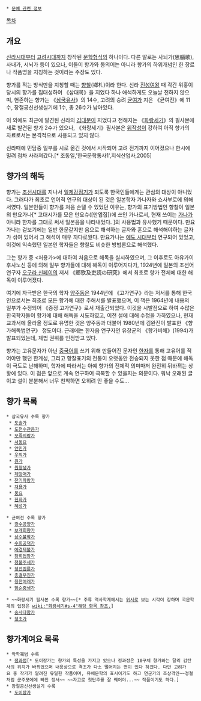  * [[문예 관련 정보]]

[[목차]]
== 개요 ==
[[신라]]시대부터 [[고려]]시대까지 창작된 [[문학]]형식의 하나이다. 다른 말로는 사뇌가(思腦歌), 사내가, 시뇌가 등이 있으나, 이들이 향가와 동의어는 아니라 향가의 하위개념인 한 장르나 작품명을 지칭하는 것이라는 주장도 있다.

향가를 적는 방식만을 지칭할 때는 [[향찰]](鄉札)이라 한다. 신라 [[진성여왕]] 때 각간 위홍이 당시의 향가를 집대성하여 《삼대목》을 지었다 하나 애석하게도 오늘날 전하지 않으며, 현존하는 향가는 《[[삼국유사]]》의 14수, 고려의 승려 [[균여]]가 지은 《균여전》에 11수, 장절공신선생실기에 1수, 총 26수가 남아있다. 

이 외에도 최근에 발견된 신라의 [[김대문]]이 지었다고 전해지는 《[[화랑세기]]》의 필사본에 새로 발견된 향가 2수가 있으나, 《화랑세기》필사본은 [[위작]]성이 강하여 아직 향가의 자료로서는 본격적으로 사용되고 있지 않다.

신라때에 민담중 일부를 시로 옮긴 것에서 시작되어 고려 전기까지 이어졌으나 한시에 밀려 점차 사라져갔다.[* 조동일,'한국문학통사1',지식산업사,2005]
== 향가의 해독 ==
향가는 [[조선]]시대를 지나서 [[일제강점기]]가 되도록 한국인들에게는 관심의 대상이 아니었다. 그러다가 최초로 언어적 연구의 대상이 된 것은 일본학자 가나자와 쇼사부로에 의해서였다. 일본인들이 향가를 처음 손댈 수 있었던 이유는, 향가의 표기방법인 향찰이 일본의 만요가나[* 고대시가를 모은 만요슈([만엽집])에 쓰인 가나로서, 현재 쓰이는 [[가나]]가 아니라 한자를 그대로 써서 일본음을 나타내었다. ]의 사용법과 유사했기 때문이다. 만요가나는 겉보기에는 일반 한문같지만 음으로 해석하는 글자와 훈으로 해석해야하는 글자가 섞여 있어서 그 해석이 매우 까다로웠다. 만요가나는 [[에도 시대]]부터 연구되어 있었고, 이것에 익숙했던 일본인 학자들은 향찰도 비슷한 방법론으로 해석했다.

그는 향가 중 <처용가>에 대하여 처음으로 해독을 실시하였으며, 그 이후로도 아유가이 후사노신 등에 의해 일부 향가들에 대해 해독이 이루어지다가, 1924년에 일본의 조선어 연구자 [[오구라 신페이]]의 저서 《郷歌及吏読の研究》에서 최초로 향가 전체에 대한 해독이 이루어졌다.

여기에 자극받은 한국의 학자 [[양주동]]은 1944년에 《고가연구》라는 저서를 통해 한국인으로서는 최초로 모든 향가에 대한 주해서를 발표했으며, 이 책은 1964년에 내용의 일부가 수정되어 《증정 고가연구》로서 재출간되었다. 이것을 시발점으로 하여 수많은 한국학자들이 향가에 대해 해독을 시도하였고, 이전 설에 대해 수정을 가하였으나, 현재 교과서에 올라올 정도로 유명한 것은 양주동과 더불어 1980년에 김완진이 발표한 《향가해독법연구》 정도이다. 근래에는 한자음 연구자인 유창균의 《향가비해》(1994)가 발표되었는데, 제법 권위를 인정받고 있다.

향가는 고유문자가 아닌 [[중국어]]를 쓰기 위해 만들어진 문자인 [[한자]]를 통해 고유어를 적어야만 했던 한계성, 그리고 향찰표기의 전통이 오랫동안 전승되지 못한 점 때문에 해독이 극도로 난해하며, 학자에 따라서는 아예 향가의 전체적 의미마저 완전히 뒤바뀌는 상황에 있다. 이 점은 앞으로 계속 연구하여 극복할 수 있을지는 의문이다. 워낙 오래된 글이고 설이 분분해서 너무 천착하면 오히려 안 좋을 수도...

== 향가 목록 ==
 * 삼국유사 수록 향가
  * [[도솔가]]
  * [[도천수관음가]]
  * [[모죽지랑가]]
  * [[서동요]]
  * [[안민가]]
  * [[우적가]]
  * [[원가]]
  * [[원왕생가]]
  * [[제망매가]]
  * [[찬기파랑가]]
  * [[처용가]]
  * [[풍요]]
  * [[헌화가]]
  * [[혜성가]]

 * 균여전 수록 향가
  * [[광수공양가]]
  * [[보개회향가]]
  * [[상수불학가]]
  * [[수희공덕가]]
  * [[예경제불가]]
  * [[참회업장가]]
  * [[청불주세가]]
  * [[청전법륜가]]
  * [[총결무진가]]
  * [[칭찬여래가]]
  * [[항순중생가]]

 * ~~화랑세기 필사본 수록 향가~~[* 주류 역사학계에서는 [[위서]]로 보는 시각이 강하며 국문학계의 입장은 [[wiki:"화랑세기#s-4"해당 항목 참조.]]]
  * [[송사다함가]]
  * [[청조가]]
== 향가계여요 목록 ==
 * 악학궤범 수록
  * [[정과정]][* 도이장가는 향가의 특성을 가지고 있으나 정과정은 10구체 향가와는 달리 감탄사의 위치가 바뀌었으며 내용상으로 격조가 다소 떨어지는 면이 있다 하겠다. 다만 고려가요 중 작가가 알려진 유일한 작품이며, 유배문학의 효시이기도 하고 연군가의 조상격인~~정철처럼 군주모에에 빠진 정서~~ ~~자고로 첫단추를 잘 꿰어야...~~ 작품이기도 하다.]
 * 장절공신선생실기 수록
  * [[도이장가]]
